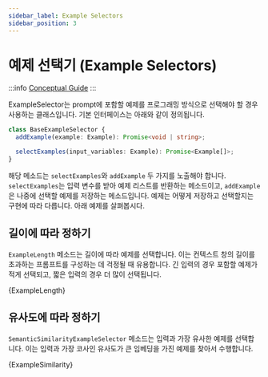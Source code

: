 ```yaml
---
sidebar_label: Example Selectors
sidebar_position: 3
---
```



# 예제 선택기 (Example Selectors)

:::info
[Conceptual Guide](https://docs.langchain.com/docs/components/example-selectors)
:::

ExampleSelector는 prompt에 포함할 예제를 프로그래밍 방식으로 선택해야 할 경우 사용하는 클래스입니다. 기본 인터페이스는 아래와 같이 정의됩니다.

```typescript
class BaseExampleSelector {
  addExample(example: Example): Promise<void | string>;

  selectExamples(input_variables: Example): Promise<Example[]>;
}
```

해당 메소드는 `selectExamples`와 `addExample` 두 가지를 노출해야 합니다. `selectExamples`는 입력 변수를 받아 예제 리스트를 반환하는 메소드이고, `addExample`은 나중에 선택할 예제를 저장하는 메소드입니다. 예제는 어떻게 저장하고 선택할지는 구현에 따라 다릅니다. 아래 예제를 살펴봅시다.

## 길이에 따라 정하기

`ExampleLength` 메소드는 길이에 따라 예제를 선택합니다. 이는 컨텍스트 창의 길이를 초과하는 프롬프트를 구성하는 데 걱정될 때 유용합니다. 긴 입력의 경우 포함할 예제가 적게 선택되고, 짧은 입력의 경우 더 많이 선택됩니다.


<CodeBlock language="typescript">{ExampleLength}</CodeBlock>

## 유사도에 따라 정하기

`SemanticSimilarityExampleSelector` 메소드는 입력과 가장 유사한 예제를 선택합니다. 이는 입력과 가장 코사인 유사도가 큰 임베딩을 가진 예제를 찾아서 수행합니다.


<CodeBlock language="typescript">{ExampleSimilarity}</CodeBlock>
